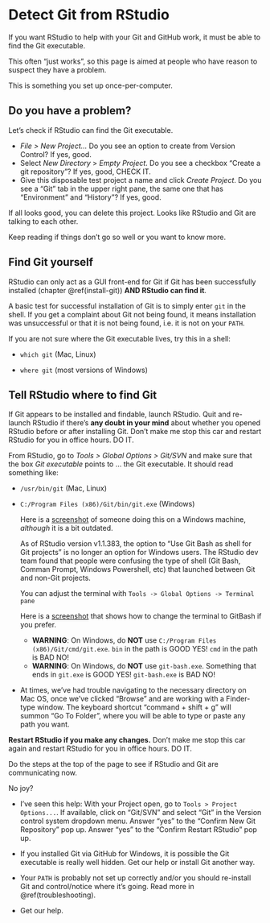 # Detect Git from RStudio {#rstudio-see-git}

If you want RStudio to help with your Git and GitHub work, it must be able to find the Git executable.

This often "just works", so this page is aimed at people who have reason to suspect they have a problem.

This is something you set up once-per-computer.

## Do you have a problem?

Let's check if RStudio can find the Git executable.

  * *File > New Project...* Do you see an option to create from Version Control? If yes, good.
  * Select *New Directory* > *Empty Project*. Do you see a checkbox "Create a git repository"? If yes, good, CHECK IT.
  * Give this disposable test project a name and click *Create Project*. Do you see a "Git" tab in the upper right pane, the same one that has "Environment" and "History"? If yes, good.
  
If all looks good, you can delete this project. Looks like RStudio and Git are talking to each other.

Keep reading if things don't go so well or you want to know more.

## Find Git yourself

RStudio can only act as a GUI front-end for Git if Git has been successfully installed (chapter \@ref(install-git)) **AND RStudio can find it**.

A basic test for successful installation of Git is to simply enter `git` in the shell. If you get a complaint about Git not being found, it means installation was unsuccessful or that it is not being found, i.e. it is not on your `PATH`.

If you are not sure where the Git executable lives, try this in a shell:
  
* `which git` (Mac, Linux)

* `where git` (most versions of Windows)

## Tell RStudio where to find Git

If Git appears to be installed and findable, launch RStudio. Quit and re-launch RStudio if there's __any doubt in your mind__ about whether you opened RStudio before or after installing Git. Don't make me stop this car and restart RStudio for you in office hours. DO IT.

From RStudio, go to *Tools > Global Options > Git/SVN* and make sure that the box *Git executable* points to ... the Git executable. It should read something like:
  
  * `/usr/bin/git` (Mac, Linux)

  * `C:/Program Files (x86)/Git/bin/git.exe` (Windows)

    Here is a [screenshot](http://www.molecularecologist.com/wp-content/uploads/2013/11/Screenshot-2013-11-12-09.53.56-Copy1.png) of someone doing this on a Windows machine, _although_ it is a bit outdated. 
    
    As of RStudio version v1.1.383, the option to “Use Git Bash as shell for Git projects” is no longer an option for Windows users. The RStudio dev team found that people were confusing the type of shell (Git Bash, Comman Prompt, Windows Powershell, etc) that launched  between Git and non-Git projects. 
    
    You can adjust the terminal with `Tools -> Global Options -> Terminal pane` 
    
    Here is a [screenshot](https://user-images.githubusercontent.com/1976582/32399220-8647604e-c0b1-11e7-95fd-9d58ae0e537a.png) that shows how to change the terminal to GitBash if you prefer. 

    - __WARNING__: On Windows, do __NOT__ use `C:/Program Files (x86)/Git/cmd/git.exe`. `bin` in the path is GOOD YES! `cmd` in the path is BAD NO!
    - __WARNING__: On Windows, do __NOT__ use `git-bash.exe`. Something that ends in `git.exe` is GOOD YES! `git-bash.exe` is BAD NO!

  * At times, we've had trouble navigating to the necessary directory on Mac OS, once we've clicked "Browse" and are working with a Finder-type window. The keyboard shortcut "command + shift + g" will summon "Go To Folder", where you will be able to type or paste any path you want.
  
**Restart RStudio if you make any changes.** Don't make me stop this car again and restart RStudio for you in office hours. DO IT.

Do the steps at the top of the page to see if RStudio and Git are communicating now.

No joy?

  * I've seen this help: With your Project open, go to `Tools > Project Options...`. If available, click on "Git/SVN" and select "Git" in the Version control system dropdown menu. Answer "yes" to the "Confirm New Git Repository" pop up. Answer "yes" to the "Confirm Restart RStudio" pop up.

  * If you installed Git via GitHub for Windows, it is possible the Git executable is really well hidden. Get our help or install Git another way.

  * Your `PATH` is probably not set up correctly and/or you should re-install Git and control/notice where it's going. Read more in \@ref(troubleshooting).

  * Get our help.
